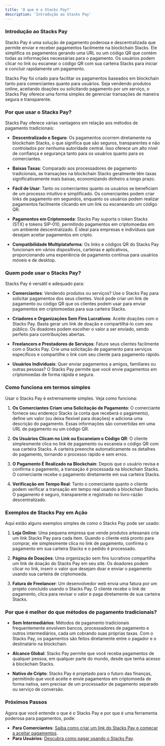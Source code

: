 ```yaml
---
title: 'O que é o Stacks Pay?'
description: 'Introdução ao Stacks Pay'
---
```


### **Introdução ao Stacks Pay**

Stacks Pay é uma solução de pagamento poderosa e descentralizada que permite enviar e receber pagamentos facilmente na blockchain Stacks. Ele simplifica os pagamentos gerando uma URL ou um código QR que contém todas as informações necessárias para o pagamento. Os usuários podem clicar no link ou escanear o código QR com sua carteira Stacks para iniciar e concluir rapidamente um pagamento.

Stacks Pay foi criado para facilitar os pagamentos baseados em blockchain tanto para comerciantes quanto para usuários. Seja vendendo produtos online, aceitando doações ou solicitando pagamento por um serviço, o Stacks Pay oferece uma forma simples de gerenciar transações de maneira segura e transparente.

### **Por que usar o Stacks Pay?**

Stacks Pay oferece várias vantagens em relação aos métodos de pagamento tradicionais:

- **Descentralizado e Seguro**: Os pagamentos ocorrem diretamente na blockchain Stacks, o que significa que são seguros, transparentes e não controlados por nenhuma autoridade central. Isso oferece um alto nível de confiança e segurança tanto para os usuários quanto para os comerciantes.
  
- **Baixas Taxas**: Comparado aos processadores de pagamento tradicionais, as transações na blockchain Stacks geralmente têm taxas significativamente mais baixas, economizando dinheiro a longo prazo.

- **Fácil de Usar**: Tanto os comerciantes quanto os usuários se beneficiam de um processo intuitivo e simplificado. Os comerciantes podem criar links de pagamento em segundos, enquanto os usuários podem realizar pagamentos facilmente clicando em um link ou escaneando um código QR.

- **Pagamentos em Criptomoeda**: Stacks Pay suporta o token Stacks (STX) e tokens SIP-010, permitindo pagamentos em criptomoedas em um ambiente descentralizado. É ideal para empresas e indivíduos que desejam aceitar pagamentos em cripto.

- **Compatibilidade Multiplataforma**: Os links e códigos QR do Stacks Pay funcionam em vários dispositivos, carteiras e aplicativos, proporcionando uma experiência de pagamento contínua para usuários móveis e de desktop.

### **Quem pode usar o Stacks Pay?**

Stacks Pay é versátil e adequado para:

- **Comerciantes**: Vendendo produtos ou serviços? Use o Stacks Pay para solicitar pagamentos dos seus clientes. Você pode criar um link de pagamento ou código QR que os clientes podem usar para enviar pagamentos em criptomoedas para sua carteira Stacks.

- **Criadores e Organizações Sem Fins Lucrativos**: Aceite doações com o Stacks Pay. Basta gerar um link de doação e compartilhá-lo com seu público. Os doadores podem escolher o valor a ser enviado, sendo perfeito para contribuições abertas.

- **Freelancers e Prestadores de Serviços**: Fature seus clientes facilmente com o Stacks Pay. Crie uma solicitação de pagamento para serviços específicos e compartilhe o link com seu cliente para pagamento rápido.

- **Usuários Individuais**: Quer enviar pagamentos a amigos, familiares ou outras pessoas? O Stacks Pay permite que você envie pagamentos em criptomoedas de forma rápida e segura.

### **Como funciona em termos simples**

Usar o Stacks Pay é extremamente simples. Veja como funciona:

1. **Os Comerciantes Criam uma Solicitação de Pagamento**: O comerciante fornece seu endereço Stacks (a conta que receberá o pagamento), define um valor (ou deixa flexível para doações) e adiciona uma descrição do pagamento. Essas informações são convertidas em uma URL de pagamento ou um código QR.

2. **Os Usuários Clicam no Link ou Escaneiam o Código QR**: O cliente simplesmente clica no link de pagamento ou escaneia o código QR com sua carteira Stacks. A carteira preenche automaticamente os detalhes do pagamento, tornando o processo rápido e sem erros.

3. **O Pagamento É Realizado na Blockchain**: Depois que o usuário revisa e confirma o pagamento, a transação é processada na blockchain Stacks. O comerciante recebe o pagamento diretamente em sua carteira Stacks.

4. **Verificação em Tempo Real**: Tanto o comerciante quanto o cliente podem verificar a transação em tempo real usando a blockchain Stacks. O pagamento é seguro, transparente e registrado no livro-razão descentralizado.

### **Exemplos de Stacks Pay em Ação**

Aqui estão alguns exemplos simples de como o Stacks Pay pode ser usado:

1. **Loja Online**: Uma pequena empresa que vende produtos artesanais cria um link Stacks Pay para cada item. Quando o cliente está pronto para comprar, ele simplesmente clica no link de pagamento, confirma o pagamento em sua carteira Stacks e o pedido é processado.

2. **Página de Doações**: Uma organização sem fins lucrativos compartilha um link de doação do Stacks Pay em seu site. Os doadores podem clicar no link, inserir o valor que desejam doar e enviar o pagamento usando sua carteira de criptomoeda.

3. **Fatura de Freelancer**: Um desenvolvedor web envia uma fatura por um projeto concluído usando o Stacks Pay. O cliente recebe o link de pagamento, clica para revisar o valor e paga diretamente de sua carteira Stacks.

### **Por que é melhor do que métodos de pagamento tradicionais?**

- **Sem Intermediários**: Métodos de pagamento tradicionais frequentemente envolvem bancos, processadores de pagamento e outros intermediários, cada um cobrando suas próprias taxas. Com o Stacks Pay, os pagamentos são feitos diretamente entre o pagador e o destinatário na blockchain.

- **Alcance Global**: Stacks Pay permite que você receba pagamentos de qualquer pessoa, em qualquer parte do mundo, desde que tenha acesso à blockchain Stacks.

- **Nativo de Cripto**: Stacks Pay é projetado para o futuro das finanças, permitindo que você aceite e envie pagamentos em criptomoeda de forma nativa, sem precisar de um processador de pagamento separado ou serviço de conversão.

### **Próximos Passos**

Agora que você entende o que é o Stacks Pay e por que é uma ferramenta poderosa para pagamentos, pode:

- **Para Comerciantes**: [Saiba como criar um link do Stacks Pay e começar a aceitar pagamentos](#how-to-use-stacks-pay-as-a-merchant).
- **Para Usuários**: [Descubra como pagar usando o Stacks Pay](#how-to-pay-using-stacks-pay).
